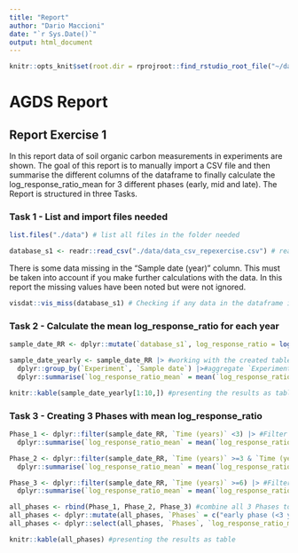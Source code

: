 ```yaml
---
title: "Report"
author: "Dario Maccioni"
date: "`r Sys.Date()`"
output: html_document
---
```


```r
knitr::opts_knit$set(root.dir = rprojroot::find_rstudio_root_file("~/dario/agds_report_dariomaccioni"))
```

# AGDS Report

## Report Exercise 1

In this report data of soil organic carbon measurements in experiments are shown. The goal of this report is to manually import a CSV file and then summarise the different columns of the dataframe to finally calculate the log_response_ratio_mean for 3 different phases (early, mid and late). The Report is structured in three Tasks.

### Task 1 - List and import files needed

```r
list.files("./data") # list all files in the folder needed
```

```r
database_s1 <- readr::read_csv("./data/data_csv_repexercise.csv") # read and import the .csv dataset and creating a new table in R
```

There is some data missing in the "Sample date (year)" column. This must be taken into account if you make further calculations with the data. In this report the missing values have been noted but were not ignored.

```r
visdat::vis_miss(database_s1) # Checking if any data in the dataframe is missing
```

### Task 2 - Calculate the mean log_response_ratio for each year

```r
sample_date_RR <- dplyr::mutate(`database_s1`, log_response_ratio = log(`increased CO2`/`ambient CO2`)) #adding a new column to the table and calculation of the log_response_ratio for each observation
```

```r
sample_date_yearly <- sample_date_RR |> #working with the created table
  dplyr::group_by(`Experiment`, `Sample date`) |>#aggregate `Experiment` with a subgroup (`Sample date`) by the function group_by
  dplyr::summarise(`log_response_ratio_mean` = mean(`log_response_ratio`)) #calculating the mean of the log_response_ratio per year for each experiment
```

```r
knitr::kable(sample_date_yearly[1:10,]) #presenting the results as table
```

### Task 3 - Creating 3 Phases with mean log_response_ratio

```r
Phase_1 <- dplyr::filter(sample_date_RR, `Time (years)` <3) |> #Filter early phase (<3) and creating a new table (Phase_1)
  dplyr::summarise(`log_response_ratio_mean` = mean(`log_response_ratio`)) #aggregating all log_response_ratios of the phase and calculating the mean for Phase_1
```

```r
Phase_2 <- dplyr::filter(sample_date_RR, `Time (years)` >=3 & `Time (years)` <6) |> #Filter mid phase (3-6) and creating a new table (Phase_2)
  dplyr::summarise(`log_response_ratio_mean` = mean(`log_response_ratio`)) #aggregating all log_response_ratios of the phase and calculating the mean for Phase_2
```

```r
Phase_3 <- dplyr::filter(sample_date_RR, `Time (years)` >=6) |> #Filter late phase (>6) and creating a new table (Phase_3)
  dplyr::summarise(`log_response_ratio_mean` = mean(`log_response_ratio`)) #aggregating all log_response_ratios of the phase and calculating the mean for Phase_3
```

```r
all_phases <- rbind(Phase_1, Phase_2, Phase_3) #combine all 3 Phases to one table
all_phases <- dplyr::mutate(all_phases, `Phases` = c("early phase (<3 years since start)", "mid phase (3-6 years since start)", "late phase (>6 years since start)")) #creating a new column called `Phases`
all_phases <- dplyr::select(all_phases, `Phases`, `log_response_ratio_mean`) #bringing the columns to an order, that it makes sense
```

```r
knitr::kable(all_phases) #presenting the results as table
```







